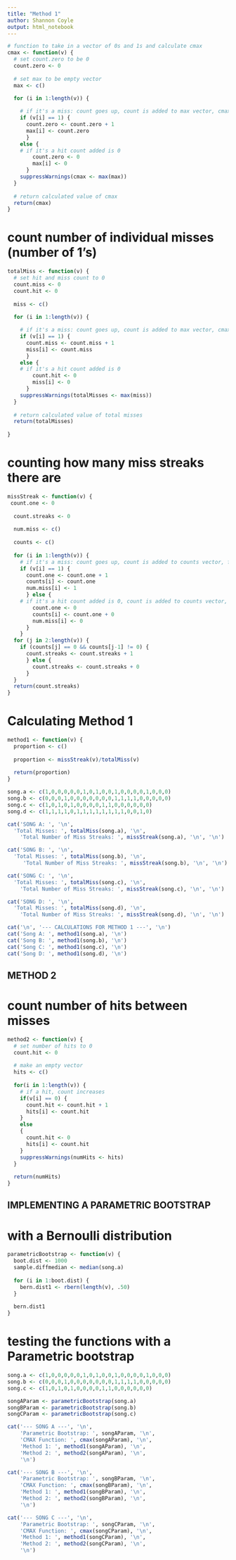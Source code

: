 ---
title: "Method 1"
author: Shannon Coyle
output: html_notebook
---

```{r}
# function to take in a vector of 0s and 1s and calculate cmax
cmax <- function(v) {
  # set count.zero to be 0
  count.zero <- 0
  
  # set max to be empty vector
  max <- c()
  
  for (i in 1:length(v)) {

    # if it's a miss: count goes up, count is added to max vector, cmax takes the maximum of all values
    if (v[i] == 1) {
      count.zero <- count.zero + 1
      max[i] <- count.zero
      } 
    else {
    # if it's a hit count added is 0
        count.zero <- 0
        max[i] <- 0
      }
    suppressWarnings(cmax <- max(max))
  }
  
  # return calculated value of cmax
  return(cmax)
}
```

# count number of individual misses (number of 1's)
```{r}
totalMiss <- function(v) {
  # set hit and miss count to 0
  count.miss <- 0 
  count.hit <- 0
  
  miss <- c()
  
  for (i in 1:length(v)) {

    # if it's a miss: count goes up, count is added to max vector, cmax takes the maximum of all values
    if (v[i] == 1) {
      count.miss <- count.miss + 1
      miss[i] <- count.miss
      } 
    else {
    # if it's a hit count added is 0
        count.hit <- 0
        miss[i] <- 0
      }
    suppressWarnings(totalMisses <- max(miss))
  }
  
  # return calculated value of total misses
  return(totalMisses)
  
}
```

# counting how many miss streaks there are
```{r}
missStreak <- function(v) {
 count.one <- 0
  
  count.streaks <- 0
  
  num.miss <- c()
  
  counts <- c()
  
  for (i in 1:length(v)) {
    # if it's a miss: count goes up, count is added to counts vector, fills num.miss with a 1
    if (v[i] == 1) {
      count.one <- count.one + 1
      counts[i] <- count.one
      num.miss[i] <- 1
      } else {
    # if it's a hit count added is 0, count is added to counts vector, fills num.miss with a 0
        count.one <- 0
        counts[i] <- count.one + 0
        num.miss[i] <- 0
      }
    }
  for (j in 2:length(v)) {
    if (counts[j] == 0 && counts[j-1] != 0) {
      count.streaks <- count.streaks + 1
      } else {
        count.streaks <- count.streaks + 0
      }
  }
  return(count.streaks)
}
```

# Calculating Method 1
```{r}
method1 <- function(v) {
  proportion <- c()
  
  proportion <- missStreak(v)/totalMiss(v)
  
  return(proportion)
}
```


```{r}
song.a <- c(1,0,0,0,0,0,1,0,1,0,0,1,0,0,0,0,1,0,0,0)
song.b <- c(0,0,0,1,0,0,0,0,0,0,0,1,1,1,1,0,0,0,0,0)
song.c <- c(1,0,1,0,1,0,0,0,0,1,1,0,0,0,0,0,0)
song.d <- c(1,1,1,1,0,1,1,1,1,1,1,1,1,0,0,1,0)

cat('SONG A: ', '\n', 
  'Total Misses: ', totalMiss(song.a), '\n', 
    'Total Number of Miss Streaks: ', missStreak(song.a), '\n', '\n')

cat('SONG B: ', '\n', 
  'Total Misses: ', totalMiss(song.b), '\n', 
     'Total Number of Miss Streaks: ', missStreak(song.b), '\n', '\n')

cat('SONG C: ', '\n', 
  'Total Misses: ', totalMiss(song.c), '\n', 
    'Total Number of Miss Streaks: ', missStreak(song.c), '\n', '\n')

cat('SONG D: ', '\n', 
  'Total Misses: ', totalMiss(song.d), '\n', 
    'Total Number of Miss Streaks: ', missStreak(song.d), '\n', '\n')

cat('\n', '--- CALCULATIONS FOR METHOD 1 ---', '\n')
cat('Song A: ', method1(song.a), '\n')
cat('Song B: ', method1(song.b), '\n')
cat('Song C: ', method1(song.c), '\n')
cat('Song D: ', method1(song.d), '\n')
```

## METHOD 2
# count number of hits between misses
```{r}
method2 <- function(v) {
  # set number of hits to 0
  count.hit <- 0
  
  # make an empty vector
  hits <- c()
  
  for(i in 1:length(v)) {
    # if a hit, count increases 
    if(v[i] == 0) {
      count.hit <- count.hit + 1
      hits[i] <- count.hit
    }
    else
    {
      count.hit <- 0
      hits[i] <- count.hit
    }
    suppressWarnings(numHits <- hits)
  }
  
  return(numHits)
}
```

## IMPLEMENTING A PARAMETRIC BOOTSTRAP
# with a Bernoulli distribution
```{r}
parametricBootstrap <- function(v) {
  boot.dist <- 1000
  sample.diffmedian <- median(song.a)
  
  for (i in 1:boot.dist) {
    bern.dist1 <- rbern(length(v), .50)
  }
  
  bern.dist1
}
```

# testing the functions with a Parametric bootstrap
```{r}
song.a <- c(1,0,0,0,0,0,1,0,1,0,0,1,0,0,0,0,1,0,0,0)
song.b <- c(0,0,0,1,0,0,0,0,0,0,0,1,1,1,1,0,0,0,0,0)
song.c <- c(1,0,1,0,1,0,0,0,0,1,1,0,0,0,0,0,0)

songAParam <- parametricBootstrap(song.a)
songBParam <- parametricBootstrap(song.b)
songCParam <- parametricBootstrap(song.c)

cat('--- SONG A ---', '\n', 
    'Parametric Bootstrap: ', songAParam, '\n',
    'CMAX Function: ', cmax(songAParam), '\n', 
    'Method 1: ', method1(songAParam), '\n',
    'Method 2: ', method2(songAParam), '\n',
    '\n')

cat('--- SONG B ---', '\n',
    'Parametric Bootstrap: ', songBParam, '\n',
    'CMAX Function: ', cmax(songBParam), '\n',
    'Method 1: ', method1(songBParam), '\n',
    'Method 2: ', method2(songBParam), '\n',
    '\n')

cat('--- SONG C ---', '\n', 
    'Parametric Bootstrap: ', songCParam, '\n',
    'CMAX Function: ', cmax(songCParam), '\n',
    'Method 1: ', method1(songCParam), '\n', 
    'Method 2: ', method2(songCParam), '\n',
    '\n')
```